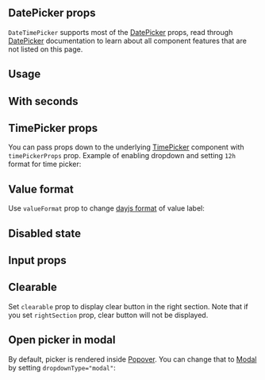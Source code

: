 

## DatePicker props

`DateTimePicker` supports most of the [DatePicker](/dates/date-picker/) props,
read through [DatePicker](/dates/date-picker/) documentation to learn about all component features that are not listed on this page.

## Usage

<Demo data={DateTimePickerDemos.usage} />

## With seconds

<Demo data={DateTimePickerDemos.withSeconds} />

## TimePicker props

You can pass props down to the underlying [TimePicker](/dates/time-picker/) component
with `timePickerProps` prop. Example of enabling dropdown and setting `12h` format
for time picker:

<Demo data={DateTimePickerDemos.timePickerProps} />

## Value format

Use `valueFormat` prop to change [dayjs format](https://day.js.org/docs/en/display/format) of value label:

<Demo data={DateTimePickerDemos.format} />

## Disabled state

<Demo data={DateTimePickerDemos.disabled} />

## Input props

<InputFeatures component="DateTimePicker" element="button" />

<Demo data={DateTimePickerDemos.configurator} />

## Clearable

Set `clearable` prop to display clear button in the right section. Note that if you set `rightSection`
prop, clear button will not be displayed.

<Demo data={DateTimePickerDemos.clearable} />

## Open picker in modal

By default, picker is rendered inside [Popover](/core/popover/).
You can change that to [Modal](/core/modal/) by setting `dropdownType="modal"`:

<Demo data={DateTimePickerDemos.modal} />

<GetElementRef
  component="DateTimePicker"
  refType="button"
  package="@mantine/dates"
/>

<InputAccessibility
  component="DateTimePicker"
  packageName="@mantine/dates"
/>
